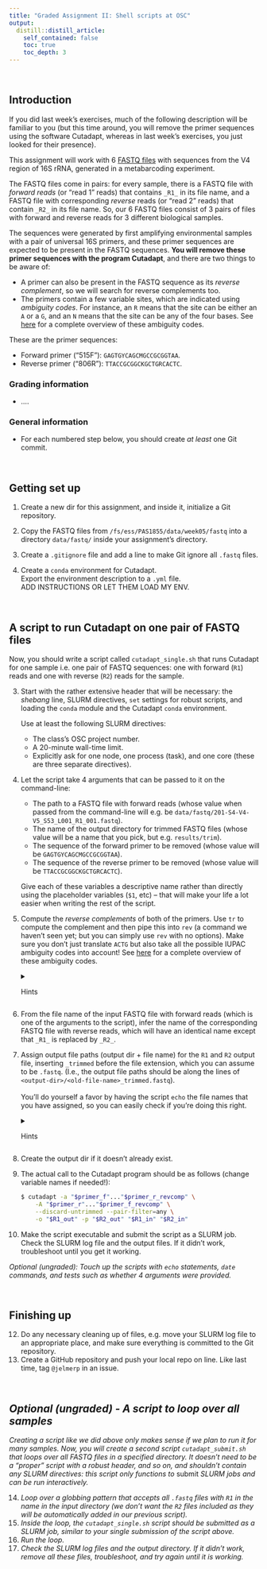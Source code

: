 ```yaml
---
title: "Graded Assignment II: Shell scripts at OSC"
output:
  distill::distill_article:
    self_contained: false
    toc: true
    toc_depth: 3
---
```


<br>

## Introduction

If you did last week's exercises, much of the following description will be familiar to you (but this time around, you will remove the primer sequences using the software Cutadapt, whereas in last week's exercises, you just looked for their presence).

This assignment will work with 6 [FASTQ files](https://support.illumina.com/bulletins/2016/04/fastq-files-explained.html) with sequences from the V4 region of 16S rRNA, generated in a metabarcoding experiment.

The FASTQ files come in pairs: for every sample, there is a FASTQ file with *forward reads* (or "read 1" reads) that contains `_R1_` in its file name, and a FASTQ file with corresponding *reverse* reads (or "read 2" reads) that contain `_R2_` in its file name. So, our 6 FASTQ files consist of 3 pairs of files with forward and reverse reads for 3 different biological samples.

The sequences were generated by first amplifying environmental samples with a pair of universal 16S primers, and these primer sequences are expected to be present in the FASTQ sequences. **You will remove these primer sequences with the program Cutadapt**, and there are two things to be aware of:

-   A primer can also be present in the FASTQ sequence as its *reverse complement*, so we will search for reverse complements too.
-   The primers contain a few variable sites, which are indicated using *ambiguity codes*. For instance, an `R` means that the site can be either an `A` or a `G`, and an `N` means that the site can be any of the four bases. See [here](https://droog.gs.washington.edu/parc/images/iupac.html) for a complete overview of these ambiguity codes.

These are the primer sequences:

-   Forward primer ("515F"): `GAGTGYCAGCMGCCGCGGTAA`.
-   Reverse primer ("806R"): `TTACCGCGGCKGCTGRCACTC`.

### Grading information

-   ....

### General information

-   For each numbered step below, you should create *at least* one Git commit.

<br>

## Getting set up

1.  Create a new dir for this assignment, and inside it, initialize a Git repository.

2.  Copy the FASTQ files from `/fs/ess/PAS1855/data/week05/fastq` into a directory `data/fastq/` inside your assignment's directory.

3.  Create a `.gitignore` file and add a line to make Git ignore all `.fastq` files.

4.  Create a `conda` environment for Cutadapt.\
    Export the environment description to a `.yml` file. *\
    *ADD INSTRUCTIONS OR LET THEM LOAD MY ENV.

<br>

## A script to run Cutadapt on one pair of FASTQ files

Now, you should write a script called `cutadapt_single.sh` that runs Cutadapt for one sample i.e. one pair of FASTQ sequences: one with forward (`R1`) reads and one with reverse (`R2`) reads for the sample.

3.  Start with the rather extensive header that will be necessary: the *shebang* line, SLURM directives, `set` settings for robust scripts, and loading the `conda` module and the Cutadapt `conda` environment.

    Use at least the following SLURM directives:

    -   The class's OSC project number.
    -   A 20-minute wall-time limit.
    -   Explicitly ask for one node, one process (task), and one core (these are three separate directives).

4.  Let the script take 4 arguments that can be passed to it on the command-line:

    -   The path to a FASTQ file with forward reads (whose value when passed from the command-line will e.g. be `data/fastq/201-S4-V4-V5_S53_L001_R1_001.fastq`).
    -   The name of the output directory for trimmed FASTQ files (whose value will be a name that you pick, but e.g. `results/trim`).
    -   The sequence of the forward primer to be removed (whose value will be `GAGTGYCAGCMGCCGCGGTAA`).
    -   The sequence of the reverse primer to be removed (whose value will be `TTACCGCGGCKGCTGRCACTC`).

    Give each of these variables a descriptive name rather than directly using the placeholder variables (`$1`, etc) -- that will make your life a lot easier when writing the rest of the script.

5.  Compute the *reverse complements* of both of the primers. Use `tr` to compute the complement and then pipe this into `rev` (a command we haven't seen yet; but you can simply use `rev` with no options). Make sure you don't just translate `ACTG` but also take all the possible IUPAC ambiguity codes into account! See [here](https://droog.gs.washington.edu/parc/images/iupac.html) for a complete overview of these ambiguity codes.

    <details>

    <summary>Hints</summary>

    <p>

    Use command substitution to save the reverse complement primer sequences.

    Do some testing of your commands to see if the reverse complements come out correctly!

    </p>

    </details>

6.  From the file name of the input FASTQ file with forward reads (which is one of the arguments to the script), infer the name of the corresponding FASTQ file with reverse reads, which will have an identical name except that `_R1_` is replaced by `_R2_`.

7.  Assign output file paths (output dir + file name) for the `R1` and `R2` output file, inserting `_trimmed` before the file extension, which you can assume to be `.fastq`. (I.e., the output file paths should be along the lines of `<output-dir>/<old-file-name>_trimmed.fastq`).\
    \
    You'll do yourself a favor by having the script `echo` the file names that you have assigned, so you can easily check if you're doing this right.

    <details>

    <summary>Hints</summary>

    <p>

    \
    Test that you're getting all the file names right! To do so, assign one of the paths to the actual FASTQ files to the variable name you're using for that, and ditto with an output dir (in your shell but not in the script -- at least, these test assignments should not end up in your final script!).

    </p>

    </details>

8.  Create the output dir if it doesn't already exist.

9.  The actual call to the Cutadapt program should be as follows (change variable names if needed!):

    ``` .bash
    $ cutadapt -a "$primer_f"..."$primer_r_revcomp" \
        -A "$primer_r"..."$primer_f_revcomp" \
        --discard-untrimmed --pair-filter=any \
        -o "$R1_out" -p "$R2_out" "$R1_in" "$R2_in"
    ```

10. Make the script executable and submit the script as a SLURM job. Check the SLURM log file and the output files. If it didn't work, troubleshoot until you get it working.

*Optional (ungraded): Touch up the scripts with `echo` statements, `date` commands, and tests such as whether 4 arguments were provided.*

<br>

## Finishing up

12. Do any necessary cleaning up of files, e.g. move your SLURM log file to an appropriate place, and make sure everything is committed to the Git repository.
13. Create a GitHub repository and push your local repo on line. Like last time, tag `@jelmerp` in an issue.

<br>

## *Optional (ungraded) - A script to loop over all samples*

*Creating a script like we did above only makes sense if we plan to run it for many samples. Now, you will create a second script `cutadapt_submit.sh` that loops over all FASTQ files in a specified directory. It doesn't need to be a "proper" script with a robust header, and so on, and shouldn't contain any SLURM directives: this script only functions to* submit *SLURM jobs and can be run interactively.*

14. *Loop over a globbing pattern that accepts all `.fastq` files with `R1` in the name in the input directory (we don't want the `R2` files included as they will be automatically added in our previous script).*
15. *Inside the loop, the `cutadapt_single.sh` script should be submitted as a SLURM job, similar to your single submission of the script above.*
16. *Run the loop.*
17. *Check the SLURM log files and the output directory. If it didn't work, remove all these files, troubleshoot, and try again until it is working.*
